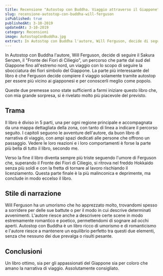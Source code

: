 ```yaml
---
title: Recensione "Autostop con Buddha. Viaggio attraverso il Giappone" di Will Ferguson
slug: recensione-autostop-con-buddha-will-ferguson
isPublished: true
publishedAt: 3-10-2019
updatedAt: 3-10-2019
category: Recensioni
image: AutostopConBuddha.jpg
extract: In Autostop con Buddha l'autore, Will Ferguson, decide di seguire il Sakura Senzen, il "Fronte dei Fiori di Ciliegio", un percorso che parte dal sud del Giappone fino all'estremo nord, un viaggio con lo scopo di seguire la sbocciatura dei fiori simbolo del Giappone. La parte più interessante del libro è che Ferguson decide compiere il viaggio solamente tramite autostop per essere più vicino ai giapponesi e per conoscerli meglio come popolo.
---
```


<Book slug="autostop-con-il-buddha-viaggio-attraverso-il-giappone" />

In Autostop con Buddha l'autore, Will Ferguson, decide di seguire il Sakura Senzen, il "Fronte dei Fiori di Ciliegio", un percorso che parte dal sud del Giappone fino all'estremo nord, un viaggio con lo scopo di seguire la sbocciatura dei fiori simbolo del Giappone. La parte più interessante del libro è che Ferguson decide compiere il viaggio solamente tramite autostop per essere più vicino ai giapponesi e per conoscerli meglio come popolo.

Queste due premesse sono state sufficienti a farmi iniziare questo libro che, con mia grande sorpresa, si è rivelato molto più piacevole del previsto.

## Trama

Il libro è diviso in 5 parti, una per ogni regione principale e accompagnata da una mappa dettagliata della zona, con tanto di linea a indicare il percorso seguito. I capitoli seguono le avventure dell'autore, da buon libro di narrativa di viaggio, con ampi spazi dedicati alle persone che offrono un passaggio. Vedere le loro reazioni e i loro comportamenti è forse la parte più bella di tutto il libro, secondo me.

Verso la fine il libro diventa sempre più triste seguendo l'umore di Ferguson che, superando il Fronte dei Fiori di Ciliegio, si ritrova nel freddo Hokkaido senza più soldi e con la fretta di tornare al lavoro rischiando il licenziamento. Questa parte finale è la più malinconica e deprimente, ma conclude in modo eccelso il libro.

## Stile di narrazione

Will Ferguson ha un umorismo che ho apprezzato molto, trovandomi spesso a sorridere per delle sue battute o per il modo in cui descrive determinati avvenimenti. L'autore riesce anche a descrivere certe scene in modo estremamente romantico e poetico, permettendomi di sognare ad occhi aperti. Autostop con Buddha è un libro ricco di umorismo e di romanticismo e l'autore riesce a mantenere un equilibrio perfetto tra questi due elementi, senza che nessuno dei due prevalga o risulti pesante.

## Conclusioni

Un libro ottimo, sia per gli appassionati del Giappone sia per coloro che amano la narrativa di viaggio. Assolutamente consigliato.